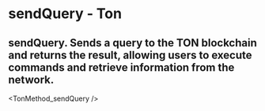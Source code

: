 # sendQuery - Ton

## sendQuery. Sends a query to the TON blockchain and returns the result, allowing users to execute commands and retrieve information from the network.


<TonMethod_sendQuery />

